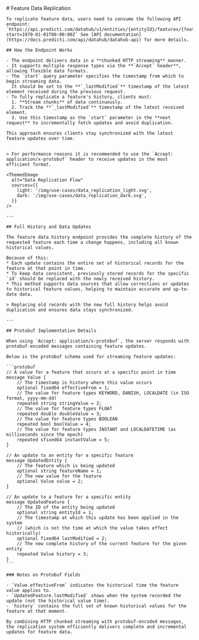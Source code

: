 
<div className={'mdx-layout'}>
  <section>
    # Feature Data Replication

    To replicate feature data, users need to consume the following API endpoint: `https://api.predicti.com/datahub/v1/entities/{entityId}/features/{featureName}/history?start=1970-01-01T00:00:00Z` See [API documentation](https://docs.predicti.com/api/datahub/datahub-api) for more details.

    ## How the Endpoint Works

    - The endpoint delivers data in a **chunked HTTP streaming** manner.
    - It supports multiple response types via the **`Accept` header**, allowing flexible data formats.
    - The `start` query parameter specifies the timestamp from which to begin streaming data.
      It should be set to the **`_lastModified`** timestamp of the latest element received during the previous request.
    - To fully replicate a feature's history, clients must:
      1. **Stream chunks** of data continuously.
      2. Track the **`_lastModified`** timestamp of the latest received element.
      3. Use this timestamp as the `start` parameter in the **next request** to incrementally fetch updates and avoid duplication.

    This approach ensures clients stay synchronized with the latest feature updates over time.


    > For performance reasons it is recommended to use the `Accept: application/x-protobuf` header to receive updates in the most efficient format.

    <ThemedImage
      alt="Data Replication Flow"
      sources={{
        light: '/img/use-cases/data_replication_light.svg',
        dark: '/img/use-cases/data_replication_dark.svg',
      }}
    />

    ---

    ## Full History and Data Updates

    The feature data history endpoint provides the complete history of the requested feature each time a change happens, including all known historical values.

    Because of this:
    * Each update contains the entire set of historical records for the feature at that point in time.
    * To keep data consistent, previously stored records for the specific `id` should be replaced with the newly received history.
    * This method supports data sources that allow corrections or updates to historical feature values, helping to maintain accurate and up-to-date data.

    > Replacing old records with the new full history helps avoid duplication and ensures data stays synchronized.

    ---

    ## Protobuf Implementation Details

    When using `Accept: application/x-protobuf`, the server responds with protobuf-encoded messages containing feature updates.

    Below is the protobuf schema used for streaming feature updates:

    ```protobuf
    // A value for a feature that occurs at a specific point in time
    message Value {
        // The timestamp in history where this value occurs
        optional fixed64 effectiveFrom = 1;
        // The value for feature types KEYWORD, DANISH, LOCALDATE (in ISO format, yyyy-mm-dd)
        repeated string stringValue = 2;
        // The value for feature types FLOAT
        repeated double doubleValue = 3;
        // The value for feature types BOOLEAN
        repeated bool boolValue = 4;
        // The value for feature types INSTANT and LOCALDATETIME (as milliseconds since the epoch)
        repeated sfixed64 instantValue = 5;
    }

    // An update to an entity for a specific feature
    message UpdatedEntity {
        // The feature which is being updated
        optional string featureName = 1;
        // The new value for the feature
        optional Value value = 2;
    }

    // An update to a feature for a specific entity
    message UpdatedFeature {
        // The ID of the entity being updated
        optional string entityId = 1;
        // The timestamp at which this update has been applied in the system
        // (which is not the time at which the value takes effect historically)
        optional fixed64 lastModified = 2;
        // The new complete history of the current feature for the given entity
        repeated Value history = 3;
    }
    ```

    ### Notes on Protobuf Fields

    - `Value.effectiveFrom` indicates the historical time the feature value applies to.
    - `UpdatedFeature.lastModified` shows when the system recorded the update (not the historical value time).
    - `history` contains the full set of known historical values for the feature at that moment.

    By combining HTTP chunked streaming with protobuf-encoded messages, the replication system efficiently delivers complete and incremental updates for feature data.

  </section>
</div>
